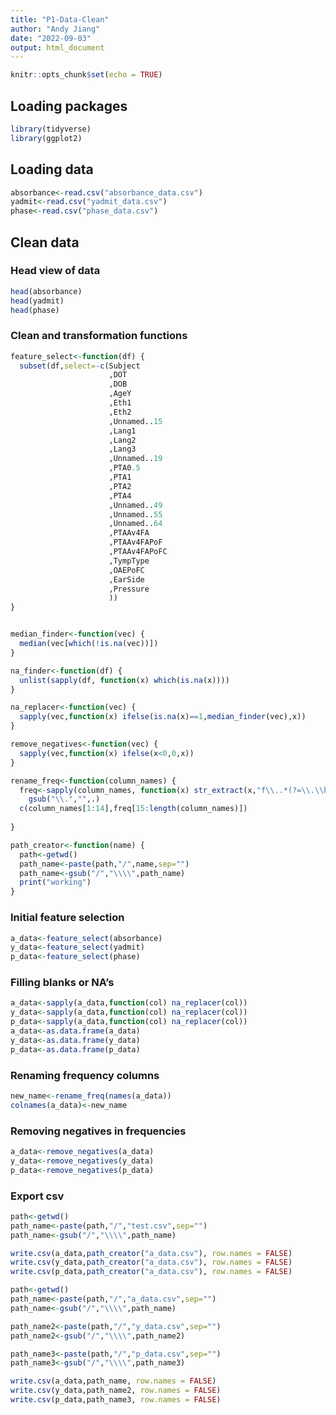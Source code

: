 ```yaml
---
title: "P1-Data-Clean"
author: "Andy Jiang"
date: "2022-09-03"
output: html_document
---
```


```r
knitr::opts_chunk$set(echo = TRUE)
```


## Loading packages
```r

library(tidyverse)
library(ggplot2)

```

## Loading data



```r
absorbance<-read.csv("absorbance_data.csv")
yadmit<-read.csv("yadmit_data.csv")
phase<-read.csv("phase_data.csv")

```

## Clean data

### Head view of data

```r

head(absorbance)
head(yadmit)
head(phase)

```
### Clean and transformation functions

```r

feature_select<-function(df) {
  subset(df,select=-c(Subject
                      ,DOT
                      ,DOB
                      ,AgeY
                      ,Eth1
                      ,Eth2
                      ,Unnamed..15
                      ,Lang1
                      ,Lang2
                      ,Lang3
                      ,Unnamed..19
                      ,PTA0.5
                      ,PTA1
                      ,PTA2
                      ,PTA4
                      ,Unnamed..49
                      ,Unnamed..55
                      ,Unnamed..64
                      ,PTAAv4FA
                      ,PTAAv4FAPoF
                      ,PTAAv4FAPoFC
                      ,TympType
                      ,OAEPoFC
                      ,EarSide
                      ,Pressure
                      ))
}


median_finder<-function(vec) {
  median(vec[which(!is.na(vec))])
}

na_finder<-function(df) {
  unlist(sapply(df, function(x) which(is.na(x))))
}

na_replacer<-function(vec) {
  sapply(vec,function(x) ifelse(is.na(x)==1,median_finder(vec),x))
}

remove_negatives<-function(vec) {
  sapply(vec,function(x) ifelse(x<0,0,x))
}

rename_freq<-function(column_names) {
  freq<-sapply(column_names, function(x) str_extract(x,"f\\..*(?=\\.\\b)")) %>%
    gsub("\\.","",.)
  c(column_names[1:14],freq[15:length(column_names)])
  
}

path_creator<-function(name) {
  path<-getwd()
  path_name<-paste(path,"/",name,sep="")
  path_name<-gsub("/","\\\\",path_name)
  print("working")
}

```

### Initial feature selection

```r

a_data<-feature_select(absorbance)
y_data<-feature_select(yadmit)
p_data<-feature_select(phase)
```

### Filling blanks or NA's

```r

a_data<-sapply(a_data,function(col) na_replacer(col))
y_data<-sapply(a_data,function(col) na_replacer(col))
p_data<-sapply(a_data,function(col) na_replacer(col))
a_data<-as.data.frame(a_data)
y_data<-as.data.frame(y_data)
p_data<-as.data.frame(p_data)
```

### Renaming frequency columns

```r

new_name<-rename_freq(names(a_data))
colnames(a_data)<-new_name

```


### Removing negatives in frequencies

```r
a_data<-remove_negatives(a_data)
y_data<-remove_negatives(y_data)
p_data<-remove_negatives(p_data)

```



### Export csv

```r
path<-getwd()
path_name<-paste(path,"/","test.csv",sep="")
path_name<-gsub("/","\\\\",path_name)

write.csv(a_data,path_creator("a_data.csv"), row.names = FALSE)
write.csv(y_data,path_creator("a_data.csv"), row.names = FALSE)
write.csv(p_data,path_creator("a_data.csv"), row.names = FALSE)
```



```r
path<-getwd()
path_name<-paste(path,"/","a_data.csv",sep="")
path_name<-gsub("/","\\\\",path_name)

path_name2<-paste(path,"/","y_data.csv",sep="")
path_name2<-gsub("/","\\\\",path_name2)

path_name3<-paste(path,"/","p_data.csv",sep="")
path_name3<-gsub("/","\\\\",path_name3)

write.csv(a_data,path_name, row.names = FALSE)
write.csv(y_data,path_name2, row.names = FALSE)
write.csv(p_data,path_name3, row.names = FALSE)


```